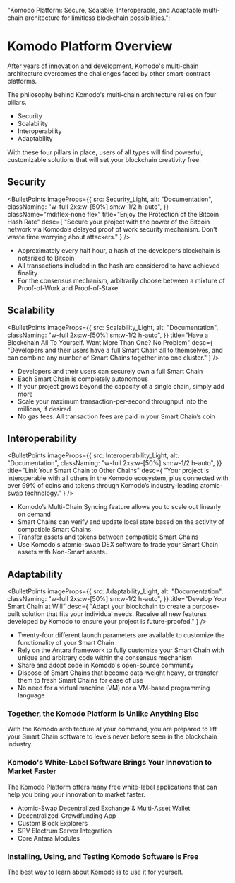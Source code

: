   "Komodo Platform: Secure, Scalable, Interoperable, and Adaptable multi-chain architecture for limitless blockchain possibilities.";


# Komodo Platform Overview

After years of innovation and development, Komodo's multi-chain architecture overcomes the challenges faced by other smart-contract platforms.

The philosophy behind Komodo's multi-chain architecture relies on four pillars.

- Security
- Scalability
- Interoperability
- Adaptability

With these four pillars in place, users of all types will find powerful, customizable solutions that will set your blockchain creativity free.

## Security

<BulletPoints
  imageProps={{
    src: Security_Light,
    alt: "Documentation",
    classNaming: "w-full 2xs:w-[50%] sm:w-1/2 h-auto",
  }}
  className="md:flex-none flex"
  title="Enjoy the Protection of the Bitcoin Hash Rate"
  desc={
    "Secure your project with the power of the Bitcoin network via Komodo’s delayed proof of work security mechanism. Don’t waste time worrying about attackers."
  }
/>

- Approximately every half hour, a hash of the developers blockchain is notarized to Bitcoin
- All transactions included in the hash are considered to have achieved finality
- For the consensus mechanism, arbitrarily choose between a mixture of Proof-of-Work and Proof-of-Stake

## Scalability

<BulletPoints
  imageProps={{
    src: Scalability_Light,
    alt: "Documentation",
    classNaming: "w-full 2xs:w-[50%] sm:w-1/2 h-auto",
  }}
  title="Have a Blockchain All To Yourself. Want More Than One? No Problem"
  desc={
    "Developers and their users have a full Smart Chain all to themselves, and can combine any number of Smart Chains together into one cluster."
  }
/>

- Developers and their users can securely own a full Smart Chain
- Each Smart Chain is completely autonomous
- If your project grows beyond the capacity of a single chain, simply add more
- Scale your maximum transaction-per-second throughput into the millions, if desired
- No gas fees. All transaction fees are paid in your Smart Chain’s coin

## Interoperability

<BulletPoints
  imageProps={{
    src: Interoperability_Light,
    alt: "Documentation",
    classNaming: "w-full 2xs:w-[50%] sm:w-1/2 h-auto",
  }}
  title="Link Your Smart Chain to Other Chains"
  desc={
    "Your project is interoperable with all others in the Komodo ecosystem, plus connected with over 99% of coins and tokens through Komodo’s industry-leading atomic-swap technology."
  }
/>

- Komodo’s Multi-Chain Syncing feature allows you to scale out linearly on demand
- Smart Chains can verify and update local state based on the activity of compatible Smart Chains
- Transfer assets and tokens between compatible Smart Chains
- Use Komodo's atomic-swap DEX software to trade your Smart Chain assets with Non-Smart assets.

## Adaptability

<BulletPoints
  imageProps={{
    src: Adaptability_Light,
    alt: "Documentation",
    classNaming: "w-full 2xs:w-[50%] sm:w-1/2 h-auto",
  }}
  title="Develop Your Smart Chain at Will"
  desc={
    "Adapt your blockchain to create a purpose-built solution that fits your individual needs. Receive all new features developed by Komodo to ensure your project is future-proofed."
  }
/>

- Twenty-four different launch parameters are available to customize the functionality of your Smart Chain
- Rely on the Antara framework to fully customize your Smart Chain with unique and arbitrary code within the consensus mechanism
- Share and adopt code in Komodo's open-source community
- Dispose of Smart Chains that become data-weight heavy, or transfer them to fresh Smart Chains for ease of use
- No need for a virtual machine (VM) nor a VM-based programming language

### Together, the Komodo Platform is Unlike Anything Else

With the Komodo architecture at your command, you are prepared to lift your Smart Chain software to levels never before seen in the blockchain industry.

### Komodo's White-Label Software Brings Your Innovation to Market Faster

The Komodo Platform offers many free white-label applications that can help you bring your innovation to market faster.

- Atomic-Swap Decentralized Exchange & Multi-Asset Wallet
- Decentralized-Crowdfunding App
- Custom Block Explorers
- SPV Electrum Server Integration
- Core Antara Modules

### Installing, Using, and Testing Komodo Software is Free

The best way to learn about Komodo is to use it for yourself.
